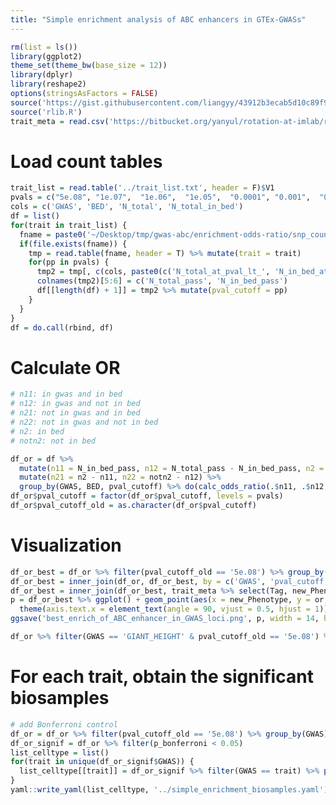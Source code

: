 ```yaml
---
title: "Simple enrichment analysis of ABC enhancers in GTEx-GWASs"
---
```


```r
rm(list = ls())
library(ggplot2)
theme_set(theme_bw(base_size = 12))
library(dplyr)
library(reshape2)
options(stringsAsFactors = FALSE)
source('https://gist.githubusercontent.com/liangyy/43912b3ecab5d10c89f9d4b2669871c9/raw/8151c6fe70e3d4ee43d9ce340ecc0eb65172e616/my_ggplot_theme.R')
source('rlib.R')
trait_meta = read.csv('https://bitbucket.org/yanyul/rotation-at-imlab/raw/a57edaa369ef6427cd0b43bf64f704c14c5c4add/data/GWAS_metadata.csv')
```

# Load count tables

```r
trait_list = read.table('../trait_list.txt', header = F)$V1
pvals = c("5e.08", "1e.07",  "1e.06",  "1e.05",  "0.0001", "0.001",  "0.01")
cols = c('GWAS', 'BED', 'N_total', 'N_total_in_bed')
df = list()
for(trait in trait_list) {
  fname = paste0('~/Desktop/tmp/gwas-abc/enrichment-odds-ratio/snp_count.', trait, '.tsv.gz')
  if(file.exists(fname)) {
    tmp = read.table(fname, header = T) %>% mutate(trait = trait)
    for(pp in pvals) {
      tmp2 = tmp[, c(cols, paste0(c('N_total_at_pval_lt_', 'N_in_bed_at_pval_lt_'), pp))]
      colnames(tmp2)[5:6] = c('N_total_pass', 'N_in_bed_pass')
      df[[length(df) + 1]] = tmp2 %>% mutate(pval_cutoff = pp)
    }
  }
}
df = do.call(rbind, df)
```

# Calculate OR

```r
# n11: in gwas and in bed
# n12: in gwas and not in bed
# n21: not in gwas and in bed
# n22: not in gwas and not in bed
# n2: in bed
# notn2: not in bed

df_or = df %>% 
  mutate(n11 = N_in_bed_pass, n12 = N_total_pass - N_in_bed_pass, n2 = N_total_in_bed, notn2 = N_total - N_total_in_bed) %>%
  mutate(n21 = n2 - n11, n22 = notn2 - n12) %>% 
  group_by(GWAS, BED, pval_cutoff) %>% do(calc_odds_ratio(.$n11, .$n12, .$n21, .$n22))
df_or$pval_cutoff = factor(df_or$pval_cutoff, levels = pvals)
df_or$pval_cutoff_old = as.character(df_or$pval_cutoff)
```

# Visualization

```r
df_or_best = df_or %>% filter(pval_cutoff_old == '5e.08') %>% group_by(GWAS, pval_cutoff) %>% summarize(best_bed = BED[which.min(pval)])
df_or_best = inner_join(df_or, df_or_best, by = c('GWAS', 'pval_cutoff', 'BED' = 'best_bed'))
df_or_best = inner_join(df_or_best, trait_meta %>% select(Tag, new_Phenotype), by = c('GWAS' = 'Tag'))
p = df_or_best %>% ggplot() + geom_point(aes(x = new_Phenotype, y = or, color = pval < 0.05 / nrow(df_or_best), shape = pval < 0.05)) +
  theme(axis.text.x = element_text(angle = 90, vjust = 0.5, hjust = 1)) + facet_wrap(~pval_cutoff, scales = 'free_y') + scale_y_log10(); p
ggsave('best_enrich_of_ABC_enhancer_in_GWAS_loci.png', p, width = 14, height = 6)
```

```r
df_or %>% filter(GWAS == 'GIANT_HEIGHT' & pval_cutoff_old == '5e.08') %>% ggplot() + geom_bar(aes(x = BED, y = or), stat = 'identity', position = 'dodge')
```

# For each trait, obtain the significant biosamples

```r
# add Bonferroni control
df_or = df_or %>% filter(pval_cutoff_old == '5e.08') %>% group_by(GWAS) %>% mutate(p_bonferroni = pval * n()) %>% ungroup()
df_or_signif = df_or %>% filter(p_bonferroni < 0.05)
list_celltype = list()
for(trait in unique(df_or_signif$GWAS)) {
  list_celltype[[trait]] = df_or_signif %>% filter(GWAS == trait) %>% pull(BED)
}
yaml::write_yaml(list_celltype, '../simple_enrichment_biosamples.yaml')
```